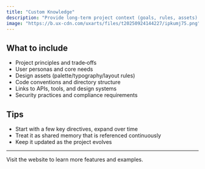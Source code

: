 ```yaml
---
title: "Custom Knowledge"
description: "Provide long‑term project context (goals, rules, assets) to guide Superun reliably."
image: "https://b.ux-cdn.com/uxarts/files/t20250924144227/ipkumj75.png"
---
```


## What to include

- Project principles and trade‑offs
- User personas and core needs
- Design assets (palette/typography/layout rules)
- Code conventions and directory structure
- Links to APIs, tools, and design systems
- Security practices and compliance requirements

## Tips

- Start with a few key directives, expand over time
- Treat it as shared memory that is referenced continuously
- Keep it updated as the project evolves

---

<Card title="Superun Website" icon="globe" href="https://superun.ai/web" horizontal>
  Visit the website to learn more features and examples.
</Card>


